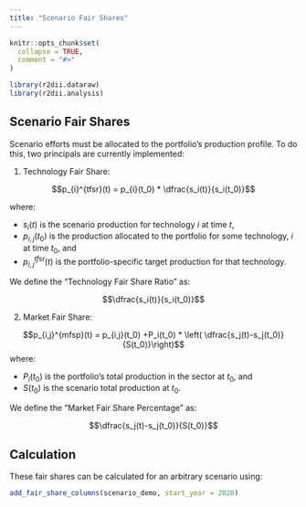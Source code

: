 ```yaml
---
title: "Scenario Fair Shares"
---
```


```r
knitr::opts_chunk$set(
  collapse = TRUE,
  comment = "#>"
)
```

```r
library(r2dii.dataraw)
library(r2dii.analysis)
```

## Scenario Fair Shares

Scenario efforts must be allocated to the portfolio's production profile. To do this, two principals are currently implemented:

1. Technology Fair Share:

$$p_{i}^{tfsr}(t) = p_{i}(t_0) * \dfrac{s_i(t)}{s_i(t_0)}$$

where:

* $s_i(t)$ is the scenario production for technology $i$ at time $t$,
* $p_{i,j}(t_0)$ is the production allocated to the portfolio for some technology, $i$ at time $t_0$, and
* $p_{i,j}^{tfsr}(t)$ is the portfolio-specific target production for that technology.

We define the "Technology Fair Share Ratio" as:

$$\dfrac{s_i(t)}{s_i(t_0)}$$

2. Market Fair Share:

$$p_{i,j}^{mfsp}(t) = p_{i,j}(t_0) +P_i(t_0) * \left( \dfrac{s_j(t)-s_j(t_0)}{S(t_0)}\right)$$
where:

* $P_i(t_0)$ is the portfolio's total production in the sector at $t_0$, and
* $S(t_0)$ is the scenario total production at $t_0$.

We define the "Market Fair Share Percentage" as:

$$\dfrac{s_j(t)-s_j(t_0)}{S(t_0)}$$

## Calculation

These fair shares can be calculated for an arbitrary scenario using:

```r
add_fair_share_columns(scenario_demo, start_year = 2020)
```
